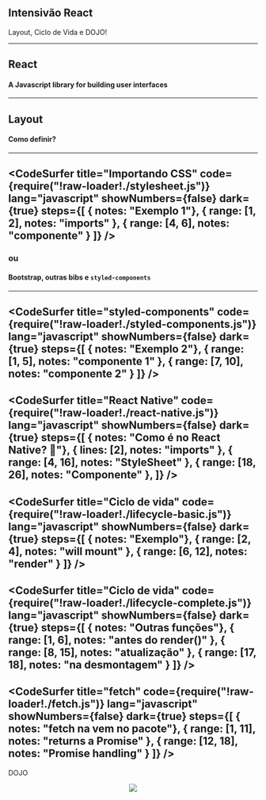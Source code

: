 


<Head>
  <title>Class 3</title>
</Head>

<Container>
  <Center>
    <GFLogo src={'./assets/gf-react2.png'} />
  </Center>
  <h2>Intensivão React</h2>
  <p>Layout, Ciclo de Vida e DOJO!</p>
</Container>

---
## React
#### A Javascript library for building user interfaces

---
## Layout
#### Como definir?
---
<CodeSurfer
  title="Importando CSS"
  code={require("!raw-loader!./stylesheet.js")}
  lang="javascript"
  showNumbers={false}
  dark={true}
  steps={[
    { notes: "Exemplo 1"},
    { range: [1, 2], notes: "imports" },
    { range: [4, 6], notes: "componente" }
  ]}
/>
---
### ou
#### Bootstrap, outras bibs e `styled-components`
---
<CodeSurfer
  title="styled-components"
  code={require("!raw-loader!./styled-components.js")}
  lang="javascript"
  showNumbers={false}
  dark={true}
  steps={[
    { notes: "Exemplo 2"},
    { range: [1, 5], notes: "componente 1" },
    { range: [7, 10], notes: "componente 2" }
  ]}
/>
---
<CodeSurfer
  title="React Native"
  code={require("!raw-loader!./react-native.js")}
  lang="javascript"
  showNumbers={false}
  dark={true}
  steps={[
    { notes: "Como é no React Native? 🤔"},
    { lines: [2], notes: "imports" },
    { range: [4, 16], notes: "StyleSheet" },
    { range: [18, 26], notes: "Componente" },
  ]}
/>
---
<CodeSurfer
  title="Ciclo de vida"
  code={require("!raw-loader!./lifecycle-basic.js")}
  lang="javascript"
  showNumbers={false}
  dark={true}
  steps={[
    { notes: "Exemplo"},
    { range: [2, 4], notes: "will mount" },
    { range: [6, 12], notes: "render" }
  ]}
/>
---
<CodeSurfer
  title="Ciclo de vida"
  code={require("!raw-loader!./lifecycle-complete.js")}
  lang="javascript"
  showNumbers={false}
  dark={true}
  steps={[
    { notes: "Outras funções"},
    { range: [1, 6], notes: "antes do render()" },
    { range: [8, 15], notes: "atualização" },
    { range: [17, 18], notes: "na desmontagem" }
  ]}
/>
---
<CodeSurfer
  title="fetch"
  code={require("!raw-loader!./fetch.js")}
  lang="javascript"
  showNumbers={false}
  dark={true}
  steps={[
    { notes: "fetch na vem no pacote"},
    { range: [1, 11], notes: "returns a Promise" },
    { range: [12, 18], notes: "Promise handling" }
  ]}
/>
---
DOJO
<Container>
  <Center>
    <img src={'./assets/dojo.jpg'} />
  </Center>
</Container>